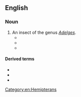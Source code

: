 ==English==

===Noun===
{{en-noun}}

# An insect of the genus ''[[Adelges]]''.
#* {{quote-text|year=1939|author=Samuel Alexander Graham|title=Principles of Forest Entomology|page=315|passage=For this reason, it is important that '''adelgid'''-free planting stock be used.}}
#* {{quote-text|year=2003|author=Timothy Silver|title=Mount Mitchell and the Black Mountains|page=238|passage=Since the '''adelgid''' did not attack red spruce or hardwoods, its impact on the timber industry would be minimal.}}
#* {{quote-text|year=2004|author=Geoffrey A. Hammerson|title=Connecticut Wildlife|page=232|passage=Severe winter cold helps reduce '''adelgid''' populations and slow their spread, so the recent trend toward relatively mild winters is actually facilitating the '''adelgid''' onslaught.}}

====Derived terms====
* {{vern|fir adelgid|pedia=1}}
* {{l|en|woolly adelgid}}
* {{vern|pine bark adelgid|pedia=1}}

[[Category:en:Hemipterans]]